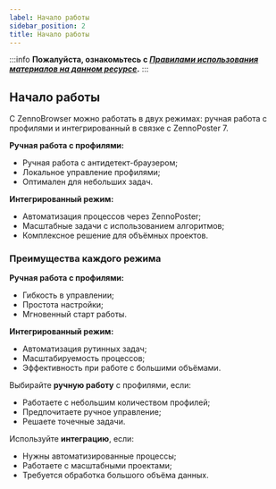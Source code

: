 ```yaml
---
label: Начало работы
sidebar_position: 2
title: Начало работы
---
```


:::info **Пожалуйста, ознакомьтесь с [*Правилами использования материалов на данном ресурсе*](../Disclaimer).**
:::

## **Начало работы**

С ZennoBrowser можно работать в двух режимах: ручная работа с профилями и интегрированный в связке с ZennoPoster 7.

**Ручная работа с профилями:**

 - Ручная работа с антидетект-браузером;
 - Локальное управление профилями;
 - Оптимален для небольших задач.

**Интегрированный режим:**

 - Автоматизация процессов через ZennoPoster;
 - Масштабные задачи с использованием алгоритмов;
 - Комплексное решение для объёмных проектов.

### **Преимущества каждого режима**

**Ручная работа с профилями:**

 - Гибкость в управлении;
 - Простота настройки;
 - Мгновенный старт работы.

**Интегрированный режим:**

 - Автоматизация рутинных задач;
 - Масштабируемость процессов;
 - Эффективность при работе с большими объёмами.


Выбирайте **ручную работу** с профилями, если:

 - Работаете с небольшим количеством профилей;
 - Предпочитаете ручное управление;
 - Решаете точечные задачи.

Используйте **интеграцию**, если:

 - Нужны автоматизированные процессы;
 - Работаете с масштабными проектами;
 - Требуется обработка большого объёма данных.
